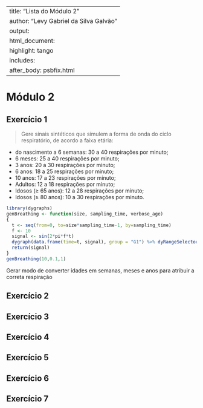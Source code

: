 
---
title: "Lista do Módulo 2"
author: "Levy Gabriel da Silva Galvão"
output: 
  html_document:
    highlight: tango
    includes:
      after_body: psbfix.html
---

# Módulo 2
## Exercício 1
> Gere sinais sintéticos que simulem a forma de onda do ciclo respiratório, de acordo a faixa etária:

- do nascimento a 6 semanas: 30 a 40 respirações por minuto;
- 6 meses: 25 a 40 respirações por minuto;
- 3 anos: 20 a 30 respirações por minuto;
- 6 anos: 18 a 25 respirações por minuto;
- 10 anos: 17 a 23 respirações por minuto;
- Adultos: 12 a 18 respirações por minuto;
- Idosos (≥ 65 anos): 12 a 28 respirações por minuto;
- Idosos (≥ 80 anos): 10 a 30 respirações por minuto.

```r
library(dygraphs)
genBreathing <- function(size, sampling_time, verbose_age)
{
  t <- seq(from=0, to=size*sampling_time-1, by=sampling_time)
  f <- 10
  signal <- sin(2*pi*f*t)
  dygraph(data.frame(time=t, signal), group = "G1") %>% dyRangeSelector(dateWindow = c(0,0.1))
  return(signal)
}
genBreathing(10,0.1,1)
```

Gerar modo de converter idades em semanas, meses e anos para atribuir a correta respiração

## Exercício 2
## Exercício 3
## Exercício 4
## Exercício 5
## Exercício 6
## Exercício 7